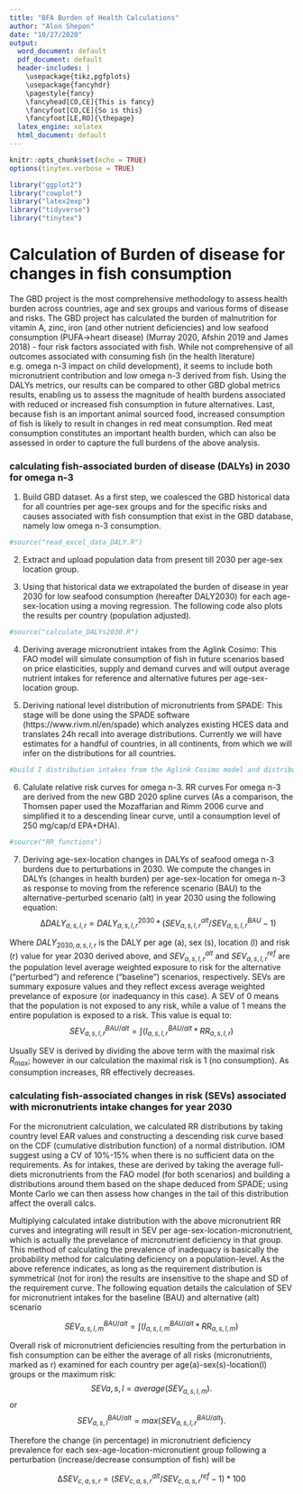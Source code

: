 ---
title: "BFA Burden of Health Calculations"
author: "Alon Shepon"
date: "10/27/2020"
output:
  word_document: default
  pdf_document: default
  header-includes: |
    \usepackage{tikz,pgfplots}
    \usepackage{fancyhdr}
    \pagestyle{fancy}
    \fancyhead[CO,CE]{This is fancy}
    \fancyfoot[CO,CE]{So is this}
    \fancyfoot[LE,RO]{\thepage}
  latex_engine: xelatex
  html_document: default
---

```{r setup, include=FALSE}
knitr::opts_chunk$set(echo = TRUE)
options(tinytex.verbose = TRUE)

library("ggplot2")
library("cowplot")
library("latex2exp")
library("tidyverse")
library("tinytex")
```

# Calculation of Burden of disease for changes in fish consumption

The GBD project is the most comprehensive methodology to assess health burden across countries, age and sex groups and various forms of disease and risks. The GBD project  has calculated the burden of malnutrition for vitamin A, zinc, iron (and other nutrient deficiencies) and low seafood consumption (PUFA->heart disease) (Murray 2020, Afshin 2019 and James 2018) - four risk factors associated with fish. While not comprehensive of all outcomes associated with consuming fish (in the health literature) e.g. omega n-3 impact on child development), it seems to include both micronutrient contribution and low omega n-3 derived from fish. Using the DALYs metrics, our results can be compared to other GBD global metrics results, enabling us to assess the magnitude of health burdens associated with reduced or increased fish consumption in future alternatives. Last, because fish is an important animal sourced food, increased consumption of fish is likely to result in changes in red meat consumption. Red meat consumption constitutes an important health burden, which can also be assessed in order to capture the full burdens of the above analysis. 

### calculating fish-associated burden of disease (DALYs) in 2030 for omega n-3

1. Build GBD dataset. As a first step, we coalesced the GBD historical data for all countries per age-sex groups and for the specific risks and causes associated with fish consumption that exist in the GBD database, namely low omega n-3 consumption.

```{r echo=FALSE}
#source("read_excel_data_DALY.R")
```
2. Extract and upload population data from present till 2030 per age-sex location group.


3. Using that historical data we extrapolated the burden of disease in year 2030 for low seafood consumption (hereafter DALY2030) for each age-sex-location using a moving regression. The following code also plots the results per country (population adjusted).  

```{r echo=FALSE}
#source("calculate_DALYs2030.R")
```

4. Deriving average micronutrient intakes from the Aglink Cosimo:
This FAO model will simulate consumption of fish in future scenarios based on price elasticities, supply and demand curves and will output average nutrient intakes for reference and alternative futures per age-sex-location group.

5. Deriving national level distribution of micronutrients from SPADE:
This stage will be done using the SPADE software (https://www.rivm.nl/en/spade) which analyzes existing HCES data and translates 24h recall into average distributions. Currently we will have estimates for a handful of countries, in all continents, from which we will infer on the distributions for all countries.

```{r echo=FALSE}
#build I distribution intakes from the Aglink Cosimo model and distribution shapes from the SPADE results
```

6. Calulate relative risk curves for omega n-3. RR curves For omega n-3 are derived from the new GBD 2020 spline curves (As a comparison, the Thomsen paper used the Mozaffarian and Rimm 2006 curve and simplified it to a descending linear curve, until a consumption level of 250 mg/cap/d EPA+DHA).

```{r echo=FALSE}
#source("RR_functions")
```
7. Deriving age-sex-location changes in DALYs of seafood omega n-3 burdens due to perturbations in 2030. We compute the changes in DALYs (changes in health burden) per age-sex-location for omega n-3 as response to moving from the reference scenario (BAU) to the alternative-perturbed scenario (alt) in year 2030 using the following equation:
$$
                                    ∆DALY_{a,s,l,r}=DALY^{2030}_{a,s,l,r}*(SEV^{alt}_{a,s,l,r}/SEV^{BAU}_{a,s,l,r}-1)
                                    $$
                                    
Where $DALY_{2030,a,s,l,r}$ is the DALY per age (a), sex (s), location (l) and risk (r) value for year 2030 derived above, and $SEV^{alt}_{a,s,l,r}$ and $SEV^{ref}_{a,s,l,r}$ are the population level average weighted exposure to risk for the alternative (“perturbed”) and reference (“baseline”) scenarios, respectively. SEVs are summary exposure values and they reflect excess average weighted prevelance of exposure (or inadequancy in this case). A SEV of 0 means that the population is not exposed to any risk, while a value of 1 means the entire population is exposed to a risk.
This value is equal to:
$$
                         SEV^{BAU/alt}_{a,s,l,r} = \int(I^{BAU/alt}_{a,s,l,r}*RR_{a,s,l,r})$$
                         

Usually SEV is derived by dividing the above term with the maximal risk $R_{max}$; however in our calculation the maximal risk is 1 (no consumption). As consumption increases, RR effectively decreases.

### calculating fish-associated changes in risk (SEVs) associated with micronutrients intake changes for year 2030 

For the micronutrient calculation, we calculated RR distributions by taking country level EAR values and constructing a descending risk curve based on the CDF (cumulative distribution function) of a normal distribution. IOM suggest using a CV of 10%-15% when there is no sufficient data on the requirements. As for intakes, these are derived by taking the average full-diets micronutrients from the FAO model (for both scenarios) and building a distributions around them based on the shape deduced from SPADE; using Monte Carlo we can then assess how changes in the tail of this distribution affect the overall calcs.

Multiplying calculated intake distribution with the above micronutrient RR curves and integrating will result in SEV per age-sex-location-micronutrient, which is actually the prevelance of micronutrient deficiency in that group. This method of calculating the prevalence of inadequacy is basically the probability method for calculating deficiency on a population-level. As the above reference indicates, as long as the requirement distribution is symmetrical (not for iron) the results are insensitive to the shape and SD of the requirement curve. The following equation details the calculation of SEV for micronutrient intakes for the baseline (BAU) and alternative (alt) scenario

$$
                         SEV^{BAU/alt}_{a,s,l,m} = \int(I^{BAU/alt}_{a,s,l,m}*RR_{a,s,l,m})$$

Overall risk of micronutrient deficiencies resulting from the perturbation in fish consumption can be either the average of all risks (micronutrients, marked as r) examined for each country per age(a)-sex(s)-location(l) groups or the maximum risk: $$SEV{a,s,l}=average(SEV_{a,s,l,m}).$$
or
$$SEV^{BAU/alt}_{a,s,l}=max(SEV^{BAU/alt}_{a,s,l,r}).$$


Therefore the change (in percentage) in micronutrient deficiency prevalence for each sex-age-location-micronutient group following a perturbation (increase/decrease consumption of fish) will be

$$
                                    ∆SEV_{c,a,s,r}=(SEV^{alt}_{c,a,s,r}/SEV^{ref}_{c,a,s,r}-1)*100
                                    $$


